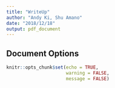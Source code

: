 ```yaml
---
title: "WriteUp"
author: "Andy Ki, Shu Amano"
date: "2018/12/18"
output: pdf_document
---
```


## Document Options
```r
knitr::opts_chunk$set(echo = TRUE, 
                      warning = FALSE, 
                      message = FALSE)
```